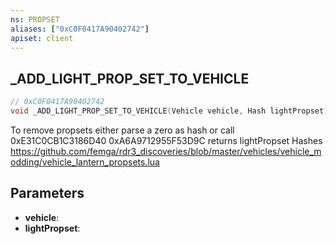 ```yaml
---
ns: PROPSET
aliases: ["0xC0F0417A90402742"]
apiset: client
---
```

## _ADD_LIGHT_PROP_SET_TO_VEHICLE

```c
// 0xC0F0417A90402742
void _ADD_LIGHT_PROP_SET_TO_VEHICLE(Vehicle vehicle, Hash lightPropset);
```

To remove propsets either parse a zero as hash or call 0xE31C0CB1C3186D40
0xA6A9712955F53D9C returns lightPropset Hashes
https://github.com/femga/rdr3_discoveries/blob/master/vehicles/vehicle_modding/vehicle_lantern_propsets.lua

## Parameters
* **vehicle**:
* **lightPropset**: